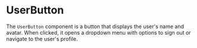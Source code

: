 # UserButton

The `UserButton` component is a button that displays the user's name and avatar. When clicked, it opens a dropdown menu with options to sign out or navigate to the user's profile.


<Card className='w-full'>
  <UserButton />
</Card>
